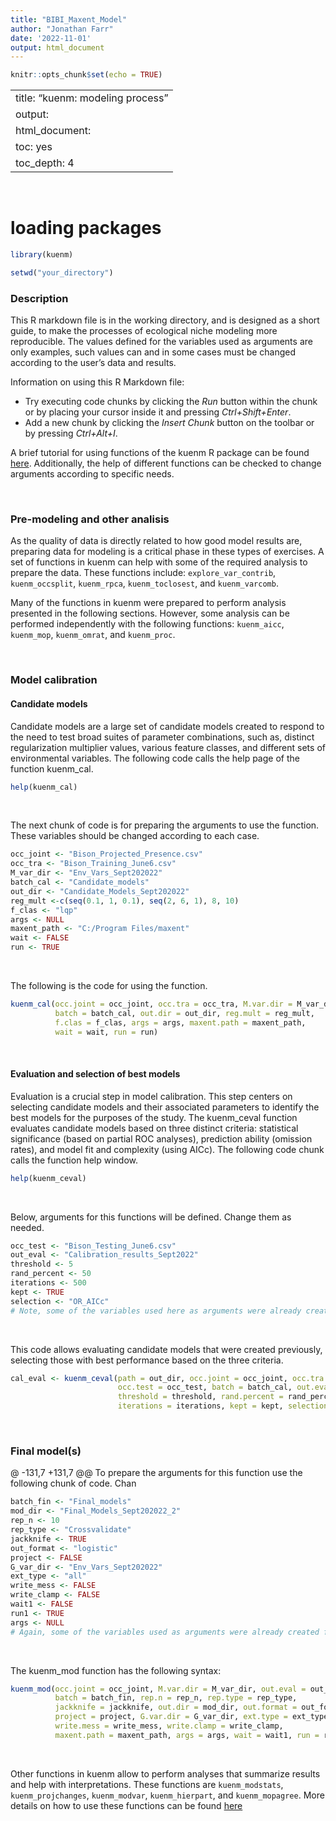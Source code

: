 ```yaml
---
title: "BIBI_Maxent_Model"
author: "Jonathan Farr"
date: '2022-11-01'
output: html_document
---
```


```r
knitr::opts_chunk$set(echo = TRUE)
```
---
title: "kuenm: modeling process"
output:
  html_document:
      toc: yes
      toc_depth: 4
---

<br>

# loading packages
```r
library(kuenm)

setwd("your_directory")

```


### Description

This R markdown file is in the working directory, and is designed as a short guide, to make the processes of ecological niche modeling more reproducible. The values defined for the variables used as arguments are only examples, such values can and in some cases must be changed according to the user's data and results.  

Information on using this R Markdown file:

- Try executing code chunks by clicking the *Run* button within the chunk or by placing your cursor inside it and pressing *Ctrl+Shift+Enter*.
- Add a new chunk by clicking the *Insert Chunk* button on the toolbar or by pressing *Ctrl+Alt+I*.

A brief tutorial for using functions of the kuenm R package can be found <a href="https://github.com/marlonecobos/kuenm#kuenm-an-r-package-for-detailed-development-of-maxent-ecological-niche-models" target="_blank">here</a>. Additionally, the help of different functions can be checked to change arguments according to specific needs.

<br>

### Pre-modeling and other analisis

As the quality of data is directly related to how good model results are, preparing data for modeling is a critical phase in these types of exercises. A set of functions in kuenm can help with some of the required analysis to prepare the data. These functions include: `explore_var_contrib`, `kuenm_occsplit`, `kuenm_rpca`, `kuenm_toclosest`, and `kuenm_varcomb`.

Many of the functions in kuenm were prepared to perform analysis presented in the following sections. However, some analysis can be performed independently with the following functions: `kuenm_aicc`, `kuenm_mop`, `kuenm_omrat`, and `kuenm_proc`. 

<br>

### Model calibration

#### Candidate models

Candidate models are a large set of candidate models created to respond to the need to test broad suites of parameter combinations, such as, distinct regularization multiplier values, various feature classes, and different sets of environmental variables. The following code calls the help page of the function kuenm_cal.

```r
help(kuenm_cal)
```

<br>

The next chunk of code is for preparing the arguments to use the function. These variables should be changed according to each case.

```r
occ_joint <- "Bison_Projected_Presence.csv"
occ_tra <- "Bison_Training_June6.csv"
M_var_dir <- "Env_Vars_Sept202022"
batch_cal <- "Candidate_models"
out_dir <- "Candidate_Models_Sept202022"
reg_mult <-c(seq(0.1, 1, 0.1), seq(2, 6, 1), 8, 10)
f_clas <- "lqp"
args <- NULL
maxent_path <- "C:/Program Files/maxent"
wait <- FALSE
run <- TRUE
```

<br>

The following is the code for using the function.

```r
kuenm_cal(occ.joint = occ_joint, occ.tra = occ_tra, M.var.dir = M_var_dir, 
          batch = batch_cal, out.dir = out_dir, reg.mult = reg_mult, 
          f.clas = f_clas, args = args, maxent.path = maxent_path, 
          wait = wait, run = run)
```

<br>

#### Evaluation and selection of best models

Evaluation is a crucial step in model calibration. This step centers on selecting candidate models and their associated parameters to identify the best models for the purposes of the study. The kuenm_ceval function evaluates candidate models based on three distinct criteria: statistical significance (based on partial ROC analyses), prediction ability (omission rates), and model fit and complexity (using AICc). The following code chunk calls the function help window.

```r
help(kuenm_ceval)
```

<br>

Below, arguments for this functions will be defined. Change them as needed.

```r
occ_test <- "Bison_Testing_June6.csv"
out_eval <- "Calibration_results_Sept2022"
threshold <- 5
rand_percent <- 50
iterations <- 500
kept <- TRUE
selection <- "OR_AICc"
# Note, some of the variables used here as arguments were already created for the previous function
```

<br>

This code allows evaluating candidate models that were created previously, selecting those with best performance based on the three criteria.

```r
cal_eval <- kuenm_ceval(path = out_dir, occ.joint = occ_joint, occ.tra = occ_tra, 
                        occ.test = occ_test, batch = batch_cal, out.eval = out_eval, 
                        threshold = threshold, rand.percent = rand_percent, 
                        iterations = iterations, kept = kept, selection = selection)
```

<br>

### Final model(s) 

@ -131,7 +131,7 @@ To prepare the arguments for this function use the following chunk of code. Chan

```r
batch_fin <- "Final_models"
mod_dir <- "Final_Models_Sept202022_2"
rep_n <- 10
rep_type <- "Crossvalidate"
jackknife <- TRUE
out_format <- "logistic"
project <- FALSE
G_var_dir <- "Env_Vars_Sept202022"
ext_type <- "all"
write_mess <- FALSE
write_clamp <- FALSE
wait1 <- FALSE
run1 <- TRUE
args <- NULL
# Again, some of the variables used as arguments were already created for the previous functions
```

<br>

The kuenm_mod function has the following syntax:

```r
kuenm_mod(occ.joint = occ_joint, M.var.dir = M_var_dir, out.eval = out_eval, 
          batch = batch_fin, rep.n = rep_n, rep.type = rep_type, 
          jackknife = jackknife, out.dir = mod_dir, out.format = out_format, 
          project = project, G.var.dir = G_var_dir, ext.type = ext_type,
          write.mess = write_mess, write.clamp = write_clamp, 
          maxent.path = maxent_path, args = args, wait = wait1, run = run1)
```

<br>





Other functions in kuenm allow to perform analyses that summarize results and help with interpretations. These functions are `kuenm_modstats`, `kuenm_projchanges`, `kuenm_modvar`, `kuenm_hierpart`, and `kuenm_mopagree`. More details on how to use these functions can be found <a href="https://github.com/marlonecobos/kuenm/blob/master/extra_vignettes/post-modeling.md#post-modeling-analyses-with-kuenm" target="_blank">here</a>  